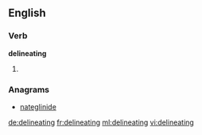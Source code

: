 
==English==

===Verb===
'''delineating'''

# {{present participle of|delineate}}

===Anagrams===
* [[nateglinide#English|nateglinide]]

[[de:delineating]]
[[fr:delineating]]
[[ml:delineating]]
[[vi:delineating]]
